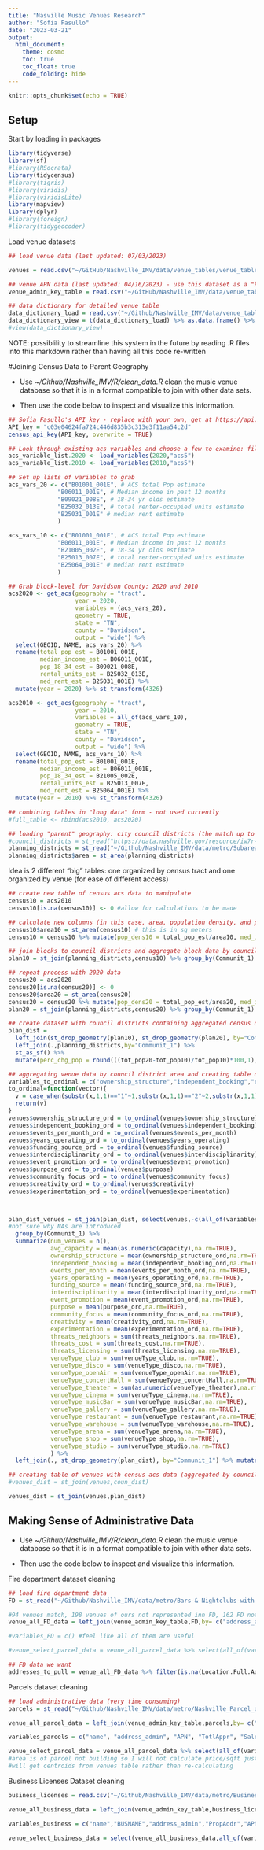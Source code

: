 ```yaml
---
title: "Nasville Music Venues Research"
author: "Sofia Fasullo"
date: "2023-03-21"
output: 
  html_document:
    theme: cosmo
    toc: true
    toc_float: true
    code_folding: hide
---
```


```r
knitr::opts_chunk$set(echo = TRUE)
```

## Setup

Start by loading in packages
```r
library(tidyverse)
library(sf)
#library(RSocrata)
library(tidycensus)
#library(tigris)
#library(viridis)
#library(viridisLite)
library(mapview)
library(dplyr)
#library(foreign)
#library(tidygeocoder)
```
Load venue datasets
```r
## load venue data (last updated: 07/03/2023)

venues = read.csv("~/GitHub/Nashville_IMV/data/venue_tables/venue_table_detailed_7_3.csv") %>% st_as_sf(coords = c("x","y"), remove = FALSE,crs= 4326, na.fail = FALSE)

## venue APN data (last updated: 04/16/2023) - use this dataset as a "key" for all tabular joins
venue_admin_key_table = read.csv("~/GitHub/Nashville_IMV/data/venue_tables/simple_table_4_16.csv")

## data dictionary for detailed venue table
data_dictionary_load = read.csv("~/Github/Nashville_IMV/data/venue_tables/data_dictionary_venue_detailed_7_3.csv", header=F)
data_dictionary_view = t(data_dictionary_load) %>% as.data.frame() %>% mutate(col_name=V1,col_definition=V2,survey_question=V3) %>% select(-c(V1,V2,V3))
#view(data_dictionary_view)

```


NOTE: possiblility to streamline this system in the future by reading .R files into this markdown rather than having all this code re-written

#Joining Census Data to Parent Geography

- Use *~/Github/Nashville_IMV/R/clean_data.R* clean the music venue database so that it is in a format compatible to join with other data sets. 

- Then use the code below to inspect and visualize this information.

```r
## Sofia Fasullo's API key - replace with your own, get at https://api.census.gov/data/key_signup.html
API_key = "c03e04624fa724c446d835b3c313e3f11aa54c2d" 
census_api_key(API_key, overwrite = TRUE)

## Look through existing acs variables and choose a few to examine: filter geography to block group
acs_variable_list.2020 <- load_variables(2020,"acs5")
acs_variable_list.2010 <- load_variables(2010,"acs5")

## Set up lists of variables to grab
acs_vars_20 <- c("B01001_001E", # ACS total Pop estimate
              "B06011_001E", # Median income in past 12 months
              "B09021_008E", # 18-34 yr olds estimate
              "B25032_013E", # total renter-occupied units estimate
              "B25031_001E" # median rent estimate
              )

acs_vars_10 <- c("B01001_001E", # ACS total Pop estimate
              "B06011_001E", # Median income in past 12 months
              "B21005_002E", # 18-34 yr olds estimate
              "B25013_007E", # total renter-occupied units estimate
              "B25064_001E" # median rent estimate
              )

## Grab block-level for Davidson County: 2020 and 2010
acs2020 <- get_acs(geography = "tract",
                   year = 2020,
                   variables = (acs_vars_20),
                   geometry = TRUE,
                   state = "TN",
                   county = "Davidson",
                   output = "wide") %>%
  select(GEOID, NAME, acs_vars_20) %>%
  rename(total_pop_est = B01001_001E,
         median_income_est = B06011_001E,
         pop_18_34_est = B09021_008E,
         rental_units_est = B25032_013E,
         med_rent_est = B25031_001E) %>%
  mutate(year = 2020) %>% st_transform(4326)

acs2010 <- get_acs(geography = "tract",
                   year = 2010,
                   variables = all_of(acs_vars_10),
                   geometry = TRUE,
                   state = "TN",
                   county = "Davidson",
                   output = "wide") %>%
  select(GEOID, NAME, acs_vars_10) %>%
  rename(total_pop_est = B01001_001E,
         median_income_est = B06011_001E,
         pop_18_34_est = B21005_002E,
         rental_units_est = B25013_007E,
         med_rent_est = B25064_001E) %>%
  mutate(year = 2010) %>% st_transform(4326)

## combining tables in "long data" form - not used currently
#full_table <- rbind(acs2010, acs2020)
```

```r
## loading "parent" geography: city council districts (the match up to census block boundaries and )
#council_districts = st_read("https://data.nashville.gov/resource/iw7r-m8qr.geojson") %>% select(council_district, geometry) %>% st_transform(crs=4326)
planning_districts = st_read("~/Github/Nashville_IMV/data/metro/Subareas/Subareas.shp") %>% st_transform(crs=4326)
planning_districts$area = st_area(planning_districts)
```

Idea is 2 different "big" tables: one organized by census tract and one organized by venue (for ease of different access)

```r
## create new table of census acs data to manipulate
census10 = acs2010
census10[is.na(census10)] <- 0 #allow for calculations to be made

## calculate new columns (in this case, area, population density, and preparation to calculate average median income)
census10$area10 = st_area(census10) # this is in sq meters
census10 = census10 %>% mutate(pop_dens10 = total_pop_est/area10, med_incxpop = median_income_est*total_pop_est, perc_youth = round((pop_18_34_est/total_pop_est)*100,1), med_rentxpop = med_rent_est*total_pop_est)

## join blocks to council districts and aggregate block data by council districts
plan10 = st_join(planning_districts,census10) %>% group_by(Communit_1) %>% summarize(tot_pop10 = sum(total_pop_est), avg_med_inc10 = (sum(med_incxpop)/tot_pop10), avg_dens10 = mean(pop_dens10), tot_youth10 = sum(pop_18_34_est), perc_youth_10 = mean(perc_youth), avg_med_rent10 = (sum(med_rentxpop)/tot_pop10), tot_rent_HH_10 = sum(rental_units_est))

## repeat process with 2020 data
census20 = acs2020
census20[is.na(census20)] <- 0
census20$area20 = st_area(census20)
census20 = census20 %>% mutate(pop_dens20 = total_pop_est/area20, med_incxpop = median_income_est*total_pop_est, perc_youth = round((pop_18_34_est/total_pop_est)*100,1), med_rentxpop = med_rent_est*total_pop_est)
plan20 = st_join(planning_districts,census20) %>% group_by(Communit_1) %>% summarize(tot_pop20 = sum(total_pop_est), avg_med_inc20 = (sum(med_incxpop)/tot_pop20), avg_dens20 = mean(pop_dens20), tot_youth20 = sum(pop_18_34_est), perc_youth_20 = mean(perc_youth), avg_med_rent20 = (sum(med_rentxpop)/tot_pop20), tot_rent_HH_20 = sum(rental_units_est))

## create dataset with council districts containing aggregated census data from both years AND further calculated columns (percent change population, percent change average median income, percent change in population density)
plan_dist = 
  left_join(st_drop_geometry(plan10), st_drop_geometry(plan20), by="Communit_1") %>%
  left_join(.,planning_districts,by="Communit_1") %>%
  st_as_sf() %>% 
  mutate(perc_chg_pop = round(((tot_pop20-tot_pop10)/tot_pop10)*100,1), perc_chg_med_inc = round(((avg_med_inc20-avg_med_inc10)/avg_med_inc10)*100,1), perc_chg_dens = round(((avg_dens20-avg_dens10)/avg_dens10)*100,1), perc_chg_med_rent = round(((avg_med_rent20-avg_med_rent10)/avg_med_rent10)*100,1), perc_chg_youth = round(((perc_youth_20-perc_youth_10)/perc_youth_10)*100,1))
```


```r
## aggregating venue data by council district area and creating table of council districts with census acs and venue data
variables_to_ordinal = c("ownership_structure","independent_booking","events_per_month","years_operating","funding_source","interdisciplinarity","event_promotion","purpose","community_focus","creativity","experimentation")
to_ordinal=function(vector){
  v = case_when(substr(x,1,1)=="1"~1,substr(x,1,1)=="2"~2,substr(x,1,1)=="3"~3,substr(x,1,1)=="4"~4)
  return(v)
}
venues$ownership_structure_ord = to_ordinal(venues$ownership_structure)
venues$independent_booking_ord = to_ordinal(venues$independent_booking)
venues$events_per_month_ord = to_ordinal(venues$events_per_month)
venues$years_operating_ord = to_ordinal(venues$years_operating)
venues$funding_source_ord = to_ordinal(venues$funding_source)
venues$interdisciplinarity_ord = to_ordinal(venues$interdisciplinarity)
venues$event_promotion_ord = to_ordinal(venues$event_promotion)
venues$purpose_ord = to_ordinal(venues$purpose)
venues$community_focus_ord = to_ordinal(venues$community_focus)
venues$creativity_ord = to_ordinal(venues$creativity)
venues$experimentation_ord = to_ordinal(venues$experimentation)



plan_dist_venues = st_join(plan_dist, select(venues,-c(all_of(variables_to_ordinal),X,name,liaison,description,contact_name,contact_email,contact_telephone,address,street,genre,APN,url,zip,county,city,y,x))) %>% 
#not sure why NAs are introduced  
  group_by(Communit_1) %>% 
  summarize(num_venues = n(),
            avg_capacity = mean(as.numeric(capacity),na.rm=TRUE),
            ownership_structure = mean(ownership_structure_ord,na.rm=TRUE),
            independent_booking = mean(independent_booking_ord,na.rm=TRUE),
            events_per_month = mean(events_per_month_ord,na.rm=TRUE),
            years_operating = mean(years_operating_ord,na.rm=TRUE),
            funding_source = mean(funding_source_ord,na.rm=TRUE),
            interdisciplinarity = mean(interdisciplinarity_ord,na.rm=TRUE),
            event_promotion = mean(event_promotion_ord,na.rm=TRUE),
            purpose = mean(purpose_ord,na.rm=TRUE),
            community_focus = mean(community_focus_ord,na.rm=TRUE),
            creativity = mean(creativity_ord,na.rm=TRUE),
            experimentation = mean(experimentation_ord,na.rm=TRUE),
            threats_neighbors = sum(threats_neighbors,na.rm=TRUE),
            threats_cost = sum(threats_cost,na.rm=TRUE),
            threats_licensing = sum(threats_licensing,na.rm=TRUE),
            venueType_club = sum(venueType_club,na.rm=TRUE),
            venueType_disco = sum(venueType_disco,na.rm=TRUE),
            venueType_openAir = sum(venueType_openAir,na.rm=TRUE),
            venueType_concertHall = sum(venueType_concertHall,na.rm=TRUE),
            venueType_theater = sum(as.numeric(venueType_theater),na.rm=TRUE),
            venueType_cinema = sum(venueType_cinema,na.rm=TRUE),
            venueType_musicBar = sum(venueType_musicBar,na.rm=TRUE),
            venueType_gallery = sum(venueType_gallery,na.rm=TRUE),
            venueType_restaurant = sum(venueType_restaurant,na.rm=TRUE),
            venueType_warehouse = sum(venueType_warehouse,na.rm=TRUE),
            venueType_arena = sum(venueType_arena,na.rm=TRUE),
            venueType_shop = sum(venueType_shop,na.rm=TRUE),
            venueType_studio = sum(venueType_studio,na.rm=TRUE)
            ) %>% 
  left_join(., st_drop_geometry(plan_dist), by="Communit_1") %>% mutate(density_venues = num_venues/area)

```


```r
## creating table of venues with census acs data (aggregated by council districts) added on
#venues_dist = st_join(venues,coun_dist)

venues_dist = st_join(venues,plan_dist)

```

## Making Sense of Administrative Data

- Use *~/Github/Nashville_IMV/R/clean_data.R* clean the music venue database so that it is in a format compatible to join with other data sets. 

- Then use the code below to inspect and visualize this information.

Fire department dataset cleaning
```r
## load fire department data
FD = st_read("~/Github/Nashville_IMV/data/metro/Bars-&-Nightclubs-with-Occupant-Loads_2023-03-24_131105.csv")

#94 venues match, 198 venues of ours not represented inn FD, 162 FD not represented in venues
venue_all_FD_data = left_join(venue_admin_key_table,FD,by= c("address_admin"="Location.Name","APN"="Location.Property.Tax.ID")) %>% unique()

#variables_FD = c() #feel like all of them are useful

#venue_select_parcel_data = venue_all_parcel_data %>% select(all_of(variables_parcels)) 

## FD data we want
addresses_to_pull = venue_all_FD_data %>% filter(is.na(Location.Full.Address)) %>% select(APN,address_admin)
```


Parcels dataset cleaning
```r
## load administrative data (very time consuming)
parcels = st_read("~/Github/Nashville_IMV/data/metro/Nashville_Parcel_data.shp") %>% st_transform(4326)

venue_all_parcel_data = left_join(venue_admin_key_table,parcels,by= c("address_admin"="PropAddr","APN")) %>% unique()

variables_parcels = c("name", "address_admin", "APN", "TotlAppr", "SalePrice", "Acres", "FinishArea", "LUDesc", "Owner", "geometry")

venue_select_parcel_data = venue_all_parcel_data %>% select(all_of(variables_parcels)) %>% mutate(Area_sqft = Acres*43560)
#area is of parcel not building so I will not calculate price/sqft just yet
#will get centroids from venues table rather than re-calculating
```

Business Licenses Dataset cleaning
```r
business_licenses = read.csv("~/Github/Nashville_IMV/data/metro/Business_Property.csv")

venue_all_business_data = left_join(venue_admin_key_table,business_licenses,by="APN")

variables_business = c("name","BUSNAME","address_admin","PropAddr","APN","BUSTYPE","OWNER","APPRVALUE","ASSDVALUE")

venue_select_business_data = select(venue_all_business_data,all_of(variables_business))
```

